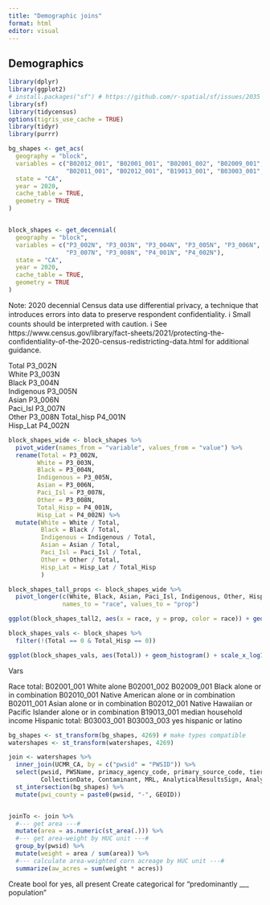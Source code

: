 ```yaml
---
title: "Demographic joins"
format: html
editor: visual
---
```


## Demographics

```r
library(dplyr)
library(ggplot2)
# install.packages("sf") # https://github.com/r-spatial/sf/issues/2035
library(sf)
library(tidycensus)
options(tigris_use_cache = TRUE)
library(tidyr)
library(purrr)

```


```r
bg_shapes <- get_acs(
  geography = "block", 
  variables = c("B02012_001", "B02001_001", "B02001_002", "B02009_001", "B02010_001", 
                "B02011_001", "B02012_001", "B19013_001", "B03003_001", "B03003_003"),
  state = "CA", 
  year = 2020,
  cache_table = TRUE,
  geometry = TRUE
) 



```

```r
block_shapes <- get_decennial(
  geography = "block", 
  variables = c("P3_002N", "P3_003N", "P3_004N", "P3_005N", "P3_006N", 
                "P3_007N", "P3_008N", "P4_001N", "P4_002N"),
  state = "CA", 
  year = 2020,
  cache_table = TRUE,
  geometry = TRUE
) 
```

Note: 2020 decennial Census data use differential privacy, a technique that introduces errors into data to preserve respondent confidentiality. ℹ Small counts should be interpreted with caution. ℹ See https://www.census.gov/library/fact-sheets/2021/protecting-the-confidentiality-of-the-2020-census-redistricting-data.html for additional guidance.

Total P3_002N\
White P3_003N\
Black P3_004N\
Indigenous P3_005N\
Asian P3_006N\
Paci_Isl P3_007N\
Other P3_008N Total_hisp P4_001N\
Hisp_Lat P4_002N

```r
block_shapes_wide <- block_shapes %>% 
  pivot_wider(names_from = "variable", values_from = "value") %>% 
  rename(Total = P3_002N,	
        White = P3_003N,	
        Black = P3_004N,
        Indigenous = P3_005N,	
        Asian = P3_006N,
        Paci_Isl = P3_007N,	
        Other = P3_008N,
        Total_Hisp = P4_001N,	
        Hisp_Lat = P4_002N) %>% 
  mutate(White = White / Total,
         Black = Black / Total,
         Indigenous = Indigenous / Total,
         Asian = Asian / Total,
         Paci_Isl = Paci_Isl / Total,
         Other = Other / Total,
         Hisp_Lat = Hisp_Lat / Total_Hisp
         )

block_shapes_tall_props <- block_shapes_wide %>% 
  pivot_longer(c(White, Black, Asian, Paci_Isl, Indigenous, Other, Hisp_Lat), 
               names_to = "race", values_to = "prop")

ggplot(block_shapes_tall2, aes(x = race, y = prop, color = race)) + geom_col()

block_shapes_vals <- block_shapes %>% 
  filter(!(Total == 0 & Total_Hisp == 0))
```

```r
ggplot(block_shapes_vals, aes(Total)) + geom_histogram() + scale_x_log10()
```

Vars

Race total: B02001_001 White alone B02001_002 B02009_001 Black alone or in combination B02010_001 Native American alone or in combination B02011_001 Asian alone or in combination B02012_001 Native Hawaiian or Pacific Islander alone or in combination B19013_001 median household income Hispanic total: B03003_001 B03003_003 yes hispanic or latino

```r
bg_shapes <- st_transform(bg_shapes, 4269) # make types compatible
watershapes <- st_transform(watershapes, 4269)

join <- watershapes %>% 
  inner_join(UCMR_CA, by = c("pwsid" = "PWSID")) %>% 
  select(pwsid, PWSName, primacy_agency_code, primary_source_code, tier, FacilityWaterType, 
         CollectionDate, Contaminant, MRL, AnalyticalResultsSign, AnalyticalResultValue.µg.L.) %>% 
  st_intersection(bg_shapes) %>% 
  mutate(pwi_county = paste0(pwsid, "-", GEOID))


joinTo <- join %>% 
  #--- get area ---#
  mutate(area = as.numeric(st_area(.))) %>% 
  #--- get area-weight by HUC unit ---#
  group_by(pwsid) %>% 
  mutate(weight = area / sum(area)) %>% 
  #--- calculate area-weighted corn acreage by HUC unit ---#
  summarize(aw_acres = sum(weight * acres)) 

```

Create bool for yes, all present Create categorical for "predominantly \_\_\_ population"
